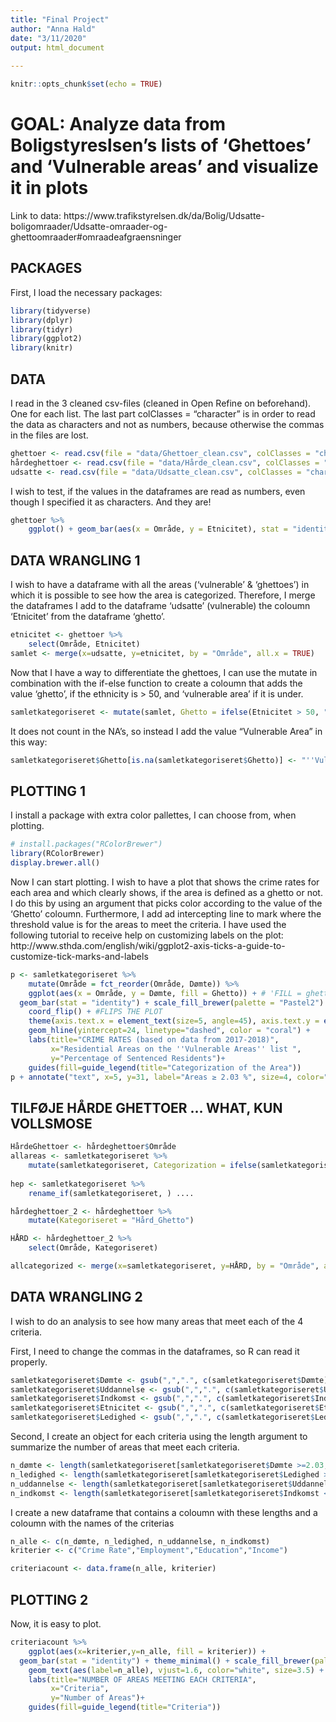 ```yaml
---
title: "Final Project"
author: "Anna Hald"
date: "3/11/2020"
output: html_document
			
---
```


```r
knitr::opts_chunk$set(echo = TRUE)
```

# GOAL: Analyze data from Boligstyreslsen's lists of 'Ghettoes' and 'Vulnerable areas' and visualize it in plots
Link to data: https://www.trafikstyrelsen.dk/da/Bolig/Udsatte-boligomraader/Udsatte-omraader-og-ghettoomraader#omraadeafgraensninger 

## PACKAGES
First, I load the necessary packages:

```r
library(tidyverse)
library(dplyr)
library(tidyr)
library(ggplot2)
library(knitr)
```

## DATA 
I read in the 3 cleaned csv-files (cleaned in Open Refine on beforehand). One for each list.
The last part colClasses = "character" is in order to read the data as characters and not as numbers, because otherwise the commas in the files are lost.

```r
ghettoer <- read.csv(file = "data/Ghettoer_clean.csv", colClasses = "character")
hårdeghettoer <- read.csv(file = "data/Hårde_clean.csv", colClasses = "character")
udsatte <- read.csv(file = "data/Udsatte_clean.csv", colClasses = "character")
```

I wish to test, if the values in the dataframes are read as numbers, even though I specified it as characters. And they are!
```r
ghettoer %>% 
	ggplot() + geom_bar(aes(x = Område, y = Etnicitet), stat = "identity", fill = "yellow")
```

## DATA WRANGLING 1
I wish to have a dataframe with all the areas ('vulnerable' & 'ghettoes') in which it is possible to see how the area is categorized. 
Therefore, I merge the dataframes I add to the dataframe 'udsatte' (vulnerable) the coloumn 'Etnicitet' from the dataframe 'ghetto'. 

```r
etnicitet <- ghettoer %>% 
	select(Område, Etnicitet)
samlet <- merge(x=udsatte, y=etnicitet, by = "Område", all.x = TRUE)
```

Now that I have a way to differentiate the ghettoes, I can use the mutate in combination with the if-else function to create a coloumn that adds the value 'ghetto', if the ethnicity is > 50, and 'vulnerable area' if it is under.

```r
samletkategoriseret <- mutate(samlet, Ghetto = ifelse(Etnicitet > 50, "''Ghetto''", "''Vulnerable Area''"))
```

It does not count in the NA's, so instead I add the value "Vulnerable Area" in this way:
```r
samletkategoriseret$Ghetto[is.na(samletkategoriseret$Ghetto)] <- "''Vulnerable Area''"
```

## PLOTTING 1
I install a package with extra color pallettes, I can choose from, when plotting.
```r
# install.packages("RColorBrewer")
library(RColorBrewer)
display.brewer.all()
```

Now I can start plotting. I wish to have a plot that shows the crime rates for each area and which clearly shows, if the area is defined as a ghetto or not. I do this by using an argument that picks color according to the value of the 'Ghetto' coloumn.
Furthermore, I add ad intercepting line to mark where the threshold value is for the areas to meet the criteria.
I have used the following tutorial to receive help on customizing labels on the plot:
http://www.sthda.com/english/wiki/ggplot2-axis-ticks-a-guide-to-customize-tick-marks-and-labels

```r
p <- samletkategoriseret %>% 
	mutate(Område = fct_reorder(Område, Dømte)) %>%
	ggplot(aes(x = Område, y = Dømte, fill = Ghetto)) + # 'FILL = ghetto i stedet for 'color' udfylder barerne i stedet for kun at optegne omrids
  geom_bar(stat = "identity") + scale_fill_brewer(palette = "Pastel2") + #Colors from the scale_fill_brewer package
	coord_flip() + #FLIPS THE PLOT
	theme(axis.text.x = element_text(size=5, angle=45), axis.text.y = element_text(size=7, angle=0)) + #Changes the angle on the numbers
	geom_hline(yintercept=24, linetype="dashed", color = "coral") +
	labs(title="CRIME RATES (based on data from 2017-2018)",
         x="Residential Areas on the ''Vulnerable Areas'' list ",
         y="Percentage of Sentenced Residents")+
	guides(fill=guide_legend(title="Categorization of the Area"))
p + annotate("text", x=5, y=31, label="Areas ≥ 2.03 %", size=4, color="coral") + annotate("text", x=3, y=31, label="meet the criteria", size=4, color="coral")
```

## TILFØJE HÅRDE GHETTOER ... WHAT, KUN VOLLSMOSE
```r
HårdeGhettoer <- hårdeghettoer$Område
allareas <- samletkategoriseret %>%
	mutate(samletkategoriseret, Categorization = ifelse(samletkategoriseret$Område %in% HårdeGhettoer, "Hård Ghetto", "Ikke"))
	
hep <- samletkategoriseret %>% 
	rename_if(samletkategoriseret, ) ....

hårdeghettoer_2 <- hårdeghettoer %>% 
	mutate(Kategoriseret = "Hård_Ghetto")

HÅRD <- hårdeghettoer_2 %>% 
	select(Område, Kategoriseret)

allcategorized <- merge(x=samletkategoriseret, y=HÅRD, by = "Område", all.x = TRUE)

```

## DATA WRANGLING 2
I wish to do an analysis to see how many areas that meet each of the 4 criteria.

First, I need to change the commas in the dataframes, so R can read it properly.
```r
samletkategoriseret$Dømte <- gsub(",",".", c(samletkategoriseret$Dømte))
samletkategoriseret$Uddannelse <- gsub(",",".", c(samletkategoriseret$Uddannelse))
samletkategoriseret$Indkomst <- gsub(",",".", c(samletkategoriseret$Indkomst))
samletkategoriseret$Etnicitet <- gsub(",",".", c(samletkategoriseret$Etnicitet))
samletkategoriseret$Ledighed <- gsub(",",".", c(samletkategoriseret$Ledighed))
```

Second, I create an object for each criteria using the length argument to summarize the number of areas that meet each criteria.
```r
n_dømte <- length(samletkategoriseret[samletkategoriseret$Dømte >=2.03, "Dømte"])
n_ledighed <- length(samletkategoriseret[samletkategoriseret$Ledighed > 40, "Ledighed"])
n_uddannelse <- length(samletkategoriseret[samletkategoriseret$Uddannelse > 60, "Uddannelse"])
n_indkomst <- length(samletkategoriseret[samletkategoriseret$Indkomst < 55, "Indkomst"])
```

I create a new dataframe that contains a coloumn with these lengths and a coloumn with the names of the criterias
```r
n_alle <- c(n_dømte, n_ledighed, n_uddannelse, n_indkomst)
kriterier <- c("Crime Rate","Employment","Education","Income")

criteriacount <- data.frame(n_alle, kriterier)
```

## PLOTTING 2
Now, it is easy to plot.
```r
criteriacount %>% 
	ggplot(aes(x=kriterier,y=n_alle, fill = kriterier)) + 
  geom_bar(stat = "identity") + theme_minimal() + scale_fill_brewer(palette = "Pastel2") +
	geom_text(aes(label=n_alle), vjust=1.6, color="white", size=3.5) +
	labs(title="NUMBER OF AREAS MEETING EACH CRITERIA",
         x="Criteria",
         y="Number of Areas")+
	guides(fill=guide_legend(title="Criteria"))
```

